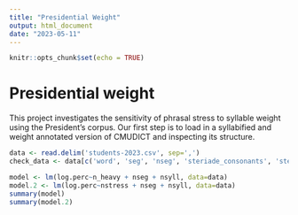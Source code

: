 ```yaml
---
title: "Presidential Weight"
output: html_document
date: "2023-05-11"
---
```


```r
knitr::opts_chunk$set(echo = TRUE)
```

# Presidential weight

This project investigates the sensitivity of phrasal stress to syllable weight using the President's corpus.
Our first step is to load in a syllabified and weight annotated version of CMUDICT and inspecting its structure.

```r
data <- read.delim('students-2023.csv', sep=',')
check_data <- data[c('word', 'seg', 'nseg', 'steriade_consonants', 'steriade_vowels')]

model <- lm(log.perc~n_heavy + nseg + nsyll, data=data)
model.2 <- lm(log.perc~nstress + nseg + nsyll, data=data)
summary(model)
summary(model.2)
```

